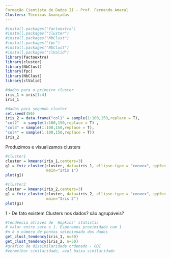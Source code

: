 ```yaml
---
Formação Cientista de Dados II - Prof. Fernando Amaral
Clusters: Técnicas Avançadas
---
```

```r
#install.packages("factoextra")
#install.packages("cluster")
#install.packages("NbClust")
#install.packages("fpc")
#install.packages("NbClust")
#install.packages("clValid")
library(factoextra)
library(cluster)
library(NbClust)
library(fpc)
library(NbClust)
library(clValid)
```

```r
#dados para o primeiro cluster
iris_1 = iris[1:4]
iris_1  
```

```r
#dados para segundo cluster
set.seed(456)
iris_2 = data.frame("col1" = sample(1:100,150,replace = T),
"col2"  = sample(1:100,150,replace = T) ,
"col3" = sample(1:100,150,replace = T), 
"col4" = sample(1:100,150,replace = T))
iris_2
```
Produzimos e visualizamos clusters
```r
#cluster1
cluster = kmeans(iris_1,centers=3)
g1 = fviz_cluster(cluster, data=iris_1, ellipse.type = "convex", ggtheme = theme_bw(),
                  main="Iris 1")
plot(g1)
```

```r
#cluster2
cluster = kmeans(iris_2,centers=3)
g1 = fviz_cluster(cluster, data=iris_2, ellipse.type = "convex", ggtheme = theme_bw(),
                  main="Iris 2")
plot(g1)
```
1 - De fato existem Clusters nos dados?
são agrupáveis?
```r
#Tendência através de  Hopkins' statistic
# valor entre zero e 1. Esperamos proximidade com 1
#n é o número de pontos selecionado dos dados
get_clust_tendency(iris_1, n=50)
get_clust_tendency(iris_2, n=50)
#gráfico de dissimilaridade ordenado - ODI
#vermelhor similaridade, azul baixa similaridade
```

